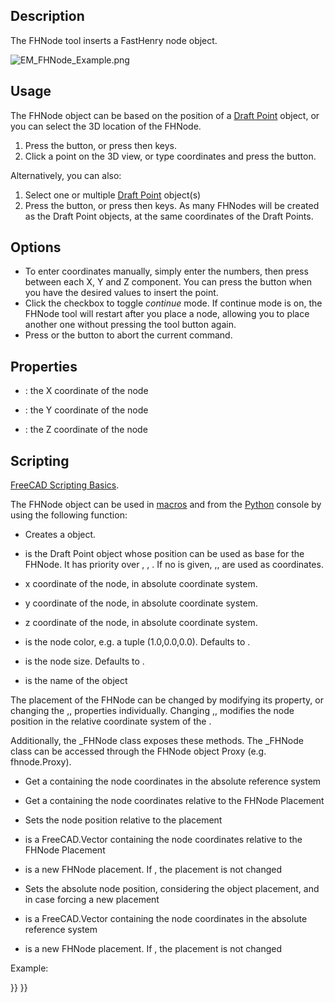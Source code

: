 <languages/>
<translate>

<!--T:29-->
{{Docnav
|
|[[EM_FHSegment|FHSegment]]
|[[EM_Workbench|EM]]
|IconL=
|IconR=EM_FHSegment.svg
|IconC=EMWorkbench.svg
}}

<!--T:1-->
{{GuiCommand
|Name=EM FHNode
|MenuLocation=EM → FHNode
|Workbenches=[[EM_Workbench|EM]]
|Shortcut={{KEY|E}} {{KEY|N}}
|Version=0.17
|SeeAlso=[[EM_FHSegment|EM FHSegment]], [[EM_FHPath|EM FHPath]], [[EM_FHPlane|EM FHPlane]], [[EM_FHPlaneAddRemoveNodeHole|EM FHPlane Add/Remove Node/Hole]], [[EM_FHEquiv|EM FHEquiv]], [[EM_FHPort|EM FHPort]]
}}

==Description== <!--T:2-->

<!--T:3-->
The FHNode tool inserts a FastHenry node object.

</translate>
[[Image:EM_FHNode_Example.png]]
<translate>
<!--T:4-->
{{Caption|FastHenry FHNode}}

==Usage== <!--T:5-->

<!--T:6-->
The FHNode object can be based on the position of a [[Draft_Point|Draft Point]] object, or you can select the 3D location of the FHNode.

<!--T:7-->
# Press the {{Button|[[Image:EM_FHNode.svg|16px]] [[EM_FHNode|EM FHNode]]}} button, or press {{KEY|E}} then {{KEY|N}} keys.
# Click a point on the 3D view, or type coordinates and press the {{Button|[[Image:Draft_AddPoint.svg|16px]] add point}} button.

<!--T:8-->
Alternatively, you can also:

<!--T:9-->
# Select one or multiple [[Draft_Point|Draft Point]] object(s)
# Press the {{Button|[[Image:EM_FHNode.svg|16px]] [[EM_FHNode|EM FHNode]]}} button, or press {{KEY|E}} then {{KEY|N}} keys. As many FHNodes will be created as the Draft Point objects, at the same coordinates of the Draft Points.

==Options== <!--T:10-->

<!--T:11-->
* To enter coordinates manually, simply enter the numbers, then press {{KEY|Enter}} between each X, Y and Z component. You can press the {{Button|[[Image:Draft_AddPoint.svg|16px]] add point}} button when you have the desired values to insert the point.
* Click the checkbox to toggle ''continue'' mode. If continue mode is on, the FHNode tool will restart after you place a node, allowing you to place another one without pressing the tool button again.
* Press {{KEY|Esc}} or the {{Button|Close}} button to abort the current command.

==Properties== <!--T:12-->

<!--T:13-->
* {{PropertyData|X}}: the X coordinate of the node
* {{PropertyData|Y}}: the Y coordinate of the node
* {{PropertyData|Z}}: the Z coordinate of the node

==Scripting== <!--T:14-->

<!--T:15-->
{{Emphasis|See also:}} [[FreeCAD_Scripting_Basics|FreeCAD Scripting Basics]].

<!--T:16-->
The FHNode object can be used in [[Macros|macros]] and from the [[Python|Python]] console by using the following function:

</translate>
{{Code|code=
node = makeFHNode(baseobj=None, X=0.0, Y=0.0, Z=0.0, color=None, size=None, name='FHNode')
}}
<translate>

<!--T:17-->
* Creates a {{incode|FHNode}} object.
* {{incode|baseobj}} is the Draft Point object whose position can be used as base for the FHNode. It has priority over {{incode|X}}, {{incode|Y}}, {{incode|Z}}. If no {{incode|baseobj}} is given, {{incode|X}},{{incode|Y}},{{incode|Z}} are used as coordinates.
* {{incode|X}} x coordinate of the node, in absolute coordinate system.
* {{incode|Y}} y coordinate of the node, in absolute coordinate system.
* {{incode|Z}} z coordinate of the node, in absolute coordinate system.
* {{incode|color}} is the node color, e.g. a tuple (1.0,0.0,0.0). Defaults to {{incode|EMFHNODE_DEF_NODECOLOR}}.
* {{incode|size}} is the node size. Defaults to {{incode|EMFHNODE_DEF_NODESIZE}}.
* {{incode|name}} is the name of the object

<!--T:18-->
The placement of the FHNode can be changed by modifying its {{incode|Placement}} property, or changing the {{incode|X}},{{incode|Y}},{{incode|Z}} properties individually. Changing {{incode|X}},{{incode|Y}},{{incode|Z}} modifies the node position in the relative coordinate system of the {{incode|Placement}}.

<!--T:19-->
Additionally, the _FHNode class exposes these methods. The _FHNode class can be accessed through the FHNode object Proxy (e.g. fhnode.Proxy).

</translate>
{{Code|code=
pos = getAbsCoord()
}}
<translate>

<!--T:20-->
* Get a {{incode|FreeCAD.Vector}} containing the node coordinates in the absolute reference system

</translate>
{{Code|code=
pos = getRelCoord()
}}
<translate>

<!--T:21-->
* Get a {{incode|FreeCAD.Vector}} containing the node coordinates relative to the FHNode Placement

</translate>
{{Code|code=
pos = setRelCoord(rel_coord, placement=None)
}}
<translate>

<!--T:22-->
* Sets the node position relative to the placement
* {{incode|rel_coord}} is a FreeCAD.Vector containing the node coordinates relative to the FHNode Placement
* {{incode|placement}} is a new FHNode placement. If {{incode|None}}, the placement is not changed

</translate>
{{Code|code=
pos = setAbsCoord(abs_coord, placement=None)
}}
<translate>

<!--T:23-->
* Sets the absolute node position, considering the object placement, and in case forcing a new placement
* {{incode|abs_coord}} is a FreeCAD.Vector containing the node coordinates in the absolute reference system
* {{incode|placement}} is a new FHNode placement. If {{incode|None}}, the placement is not changed

<!--T:24-->
Example:

</translate>
{{Code|code=
import FreeCAD, EM

fhnode = EM.makeFHNode(X=1.0,Y=2.0,Z=0.0)
}}
<translate>


<!--T:30-->
{{Docnav
|
|[[EM_FHSegment|FHSegment]]
|[[EM_Workbench|EM]]
|IconL=
|IconR=EM_FHSegment.svg
|IconC=EMWorkbench.svg
}}

</translate>
{{EM Tools navi{{#translation:}}}}
{{Userdocnavi{{#translation:}}}}